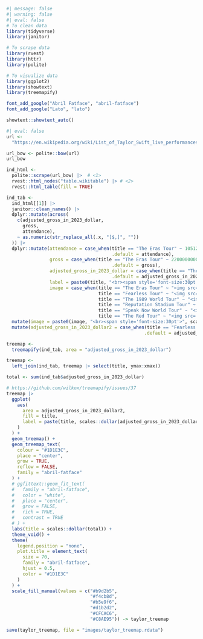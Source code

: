```r
#| message: false
#| warning: false
#| eval: false
# To clean data
library(tidyverse)
library(janitor)

# To scrape data
library(rvest)
library(httr)
library(polite)

# To visualize data
library(ggplot2)
library(showtext)
library(treemapify)

font_add_google("Abril Fatface", "abril-fatface")
font_add_google("Lato", "lato")

showtext::showtext_auto()
```


```r
#| eval: false
url <-
  "https://en.wikipedia.org/wiki/List_of_Taylor_Swift_live_performances"

url_bow <- polite::bow(url)
url_bow

ind_html <-
  polite::scrape(url_bow) |>  # <1>
  rvest::html_nodes("table.wikitable") |> # <2>
  rvest::html_table(fill = TRUE) 

ind_tab <- 
  ind_html[[1]] |> 
  janitor::clean_names() |> 
  dplyr::mutate(across(
    c(adjusted_gross_in_2023_dollar,
      gross,
      attendance),
    ~ as.numeric(str_replace_all(.x, "[$,]", ""))
  )) |> 
  dplyr::mutate(attendance = case_when(title == "The Eras Tour" ~ 10512000,
                                       .default = attendance),
                gross = case_when(title == "The Eras Tour" ~ 2200000000,
                                       .default = gross),
                adjusted_gross_in_2023_dollar = case_when(title == "The Eras Tour" ~ 2200000000,
                                       .default = adjusted_gross_in_2023_dollar),
                label = paste0(title, "<br><span style='font-size:30pt'>", scales::dollar(adjusted_gross_in_2023_dollar), "</span>"),
                image = case_when(title == "The Eras Tour" ~ "<img src='notebooks/logo-images/eras.png'>",
                                  title == "Fearless Tour" ~ "<img src='notebooks/logo-images/fearless.png' style='width:30%'>",
                                  title == "The 1989 World Tour" ~ "<img src='notebooks/logo-images/1989.png'>",
                                  title == "Reputation Stadium Tour" ~ "<img src='notebooks/logo-images/reputation.png'>",
                                  title == "Speak Now World Tour" ~ "<img src='notebooks/logo-images/speak_now.jpg'>",
                                  title == "The Red Tour" ~ "<img src='notebooks/logo-images/red.jpg'>")) %>%
  mutate(image = paste0(image, "<br><span style='font-size:30pt'>", scales::dollar(adjusted_gross_in_2023_dollar), "</span>")) %>% 
  mutate(adjusted_gross_in_2023_dollar2 = case_when(title == "Fearless Tour" ~ adjusted_gross_in_2023_dollar * 1.5,
                                                   .default = adjusted_gross_in_2023_dollar))

treemap <-
  treemapify(ind_tab, area = "adjusted_gross_in_2023_dollar")

treemap <-
  left_join(ind_tab, treemap |> select(title, ymax:xmax))

total <- sum(ind_tab$adjusted_gross_in_2023_dollar)

# https://github.com/wilkox/treemapify/issues/37
treemap |>
  ggplot(
    aes(
      area = adjusted_gross_in_2023_dollar2,
      fill = title,
      label = paste(title, scales::dollar(adjusted_gross_in_2023_dollar), sep = "\n")
    )
  ) +
  geom_treemap() +
  geom_treemap_text(
    colour = "#1D1E3C",
    place = "center",
    grow = TRUE,
    reflow = FALSE,
    family = "abril-fatface"
  ) +
  # ggfittext::geom_fit_text(
  #   family = "abril-fatface",
  #   color = "white",
  #   place = "center",
  #   grow = FALSE,
  #   rich = TRUE,
  #   contrast = TRUE
  # ) +
  labs(title = scales::dollar(total)) +
  theme_void() +
  theme(
    legend.position = "none",
    plot.title = element_text(
      size = 70,
      family = "abril-fatface",
      hjust = 0.5,
      color = "#1D1E3C"
    )
  ) +
  scale_fill_manual(values = c("#b9d2b5",
                               "#f4cb8d",
                               "#b5e9f6",
                               "#d1b2d2",
                               "#CFCAC6",
                               "#C8AE95")) -> taylor_treemap

save(taylor_treemap, file = "images/taylor_treemap.rdata")
```
